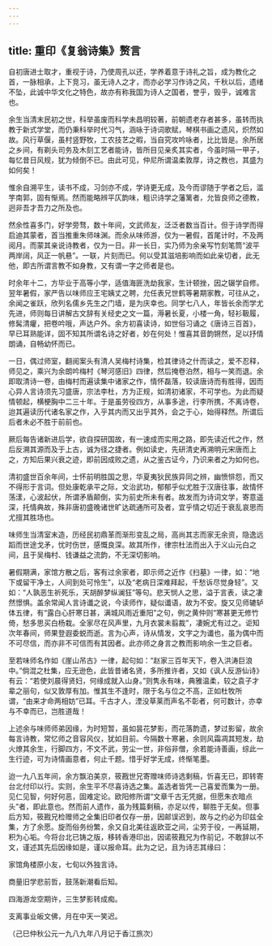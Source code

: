 ```yaml
---
---
---
```

title: 重印《复翁诗集》赘言
---




自初唐进士取才，重视于诗，乃使周孔以还，学养着意于诗礼之旨，成为教化之首，一脉相承，上下竞习，虽无诗人之才，而亦必学习作诗之风，千秋以后，遗绪不坠，此诚中华文化之特色，故亦有称我国为诗人之国者，誉乎，毁乎，诚难言也。

余生当清末民初之世，科举虽废而科学未昌明较著，前朝遗老存者甚多，虽转而执教于新式学堂，而仍秉科举时代习气，涵咏于诗词歌赋，琴棋书画之遗风，炽然如故。风行草偃，虽村竖野牧，工农技艺之暇，当自究攻吟咏者，比比皆是。余所居之乡间，有剃头司务及木刻工艺者能诗，皆所目见亲炙其实者，今虽时隔一甲子，每忆昔日风规，犹为倾倒不已。由此可见，仲尼所谓温柔敦厚，诗之教也，其盛为如何矣！

惟余自溯平生，读书不成，习剑亦不成，学诗更无成，及今而谬随于学者之后，滥竽南郭，固有惭焉。然而能略辨平仄韵味，粗识诗学之藩篱者，允皆良师之德教，迥非吾才吾力之所及也。

然余性喜多门，好学旁骛，数十年间，文武师友，泛泛者数当百计。但于诗学而得启迪其蒙者，首当推重朱师味渊。而余从味师游，仅为一暑假，首尾计时，不及两阅月。而蒙其亲说诗教者，仅为一日。非一长日，实乃师为余亲写竹刻笔筒“波平两岸阔，风正一帆悬”。一联，片刻而已。何以受其滋培影响而如此亲切者，此无他，即古所谓言教不如身教，又有谓一字之师者是也。

时余年十二，方毕业于高等小学，适值海匪洗劫我家，生计顿挫，因之辍学自修。翌年暑假，家严告以味师应王宅姨丈之聘，允任表兄世鹤等暑期家教，可往从之，余闻之雀跃，欣列名儒乡先生之门墙，是为庆幸也。同学七八人，年皆长余而学尤先进，师则每日讲解古文辞有关经史之文一篇，溽暑长夏，小楼一角，轻衫靸履，修髯清癯，把卷吟哦，声达户外。余方初喜读诗，如世俗习诵之《唐诗三百首》，早已耳熟能详，固不知其所谓名诗之好者，妙在何处！惟喜其音韵锵然，足以抒情朗诵，自畅幼怀而已。

一日，偶过师室，翻阅案头有清人吴梅村诗集，检其律诗之什而读之，爱不忍释，师见之，乘兴为余朗吟梅村《琴河感旧》四律，然后掩卷泊然，相与一笑而退。余即取清诗一卷，由梅村而遍读集中诸家之作，情怀磊落，较读唐诗而有胜得，因而心异人言诗须先习盛唐，宗法李杜，方为正规，如清初诸家，不可学也。为此而疑情顿起，横梗胸中二三十年。于是虽劳役四方，从事多途，行李所携，不离诗卷，迨其遍读历代诸名家之作，入乎其内而又出乎其外，会之于心，始得释然。所谓后后者未必不胜于前前也。

厥后每告诸新进后学，欲自探研国故，有一速成而实用之路，即先读近代之作，然后反溯其源而及于上古，诚为径之捷者。例如读史，先研清史再溯明元宋唐而上之，方知后果兴衰之迹，即前因成败之遗，从之鉴古证今，乃识来者之为如何也。

清初盛世百余年间，士怀前明胜国之思，华夏夷狄民族异同之辨，幽愤悱怨，而又不得形于言词。但处康乾承平之际，文治武功，郁郁乎似尤胜于汉唐往事，故情怀荡漾，心波起伏，所谓矛盾颠倒，实为前史所未有者。故发而为诗词文学，寄意遥深，托情典故，殊非唐初盛晚诸世旷达疏通所可及者，宜乎情之切近于衰乱哀思而尤擅其胜场也。

味师生当清室末造，历经民初鼎革而渐形变乱之局，高尚其志而家无余资，隐逸远蹈而世途戈矛，忧时伤世，感慨良深。故其所作，律宗杜法而出入于义山元白之间，且于吴梅村、钱谦益之流韵，不无深切影响。

暑假期满，家馆方散之后，客有过余家者，即示师之近作《扫墓》一律，如：“地下或留干净土，人间到处可怜生”，以及“老病日深难拜起，千愁诉尽觉身轻”。又如：“人孰恶生祈死乐，天胡醉梦纵澜狂”等句。悲天悯人之思，溢于言表，读之凄然憬惧。盖余常闻人言诗谶之说，今读师作，疑似谶语，故为不安。旋又见师辘轳体五律，有“露白心肝寒日甚，满城风雨近重阳”之句，例之黄仲则“寒甚更无修竹倚，愁多思买白杨栽。全家尽在风声里，九月衣裳未翦裁”，凄婉尤有过之。讵知次年春间，师果登遐委蜕而逝。言为心声，诗从情发，文字之为谶也，虽为偶中而不可尽信，而亦非不可信而有其因者。此亦师之身言之教而影响余一生之巨者。

至若味师名作如《崖山吊古》一律，起句如：“赵家三百年天下，卷入洪涛巨浪中。”倘混之杜集，应无逊色，此皆昔诸名贤，多所推许者，又如《讽人反游仙诗》有云：“若使刘晨得贤妇，何缘成就入山身。”则隽永有味，典雅温柔，较之袁子才辈之丽句，似又敦厚有加。惟其生不逢时，限于名与位之不高，正如杜牧所谓，“由来才命两相妨”已耳。千古才人，湮没草莱而声名不彰者，何可数计，亦幸与不幸而已，岂胜道哉！

上述余与味师师弟因缘，为时短暂，虽如昙花梦影，而花落韵遗，梦过影留，故余每言诗教，常忆师之音容风仪，犹如目前。今隔数十寒暑，余则风霜凋其短发，劫火燎其余生，行脚四方，不文不武，劳尘一世，非俗非僧，余若能诗善画，综此一生行迹，可为诗情画意者，何止千题。惜乎好学无成，终惭笔墨。

迨一九八五年间，余方飘泊美京，筱戡世兄寄赠味师诗选剩稿，忻喜无已，即转寄台北付印以行。实则，余生平不尽喜诗选之集。盖选者皆凭一己喜爱而集为一册。见仁见智，何好何恶，固难定论。欧阳修所谓“文章千古无凭据，但愿朱衣暗点头”者，即此意也。然而前人遗作，虽为残篇剩稿，亦足以传，聊胜于无矣。但事后方知，筱戡兄检赠师之全集旧印者仅存一册，因邮误迟到，故与之约必为印兹全集，方了余愿。旋而俗务纷繁，余又自北美往返欧亚之间，尘劳于役，一再延期，积为心垢。今将台北已铸之版，移转香港印出，因诺筱戡兄为作前记，不敢辞以不文，谨述其先后因缘如是，谨以报命耳。此为之记，且为诗志其缘曰：


家馆角楼原小友，七旬以外独言诗。

商量旧学悲前哲，鼓荡新潮看后知。

四海游龙空期许，三生梦影转成痴。

支离事业皈文佛，月在中天一笑迟。


（己巳仲秋公元一九八九年八月记于香江旅次）
